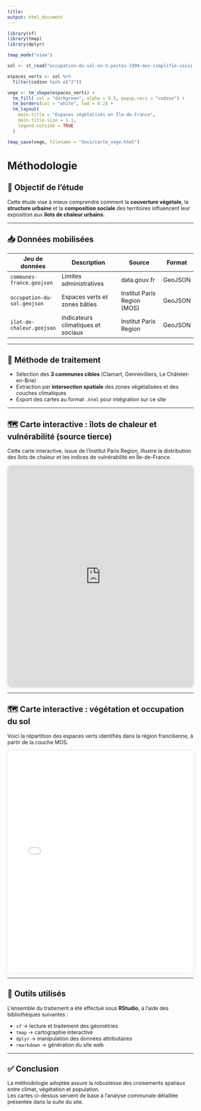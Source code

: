```yaml
---
title: 
output: html_document
---
```


```r
library(sf)
library(tmap)
library(dplyr)

tmap_mode("view")

sol <- st_read("occupation-du-sol-en-5-postes-1994-mos-simplifie-saisi-au-150000-dile-de-france.geojson", quiet = TRUE)

espaces_verts <- sol %>%
  filter(codzon %in% c("2"))

vege <- tm_shape(espaces_verts) +
  tm_fill( col = "darkgreen", alpha = 0.5, popup.vars = "codzon") +
  tm_borders(col = "white", lwd = 0.2) +
  tm_layout(
    main.title = "Espaces végétalisés en Île-de-France",
    main.title.size = 1.1,
    legend.outside = TRUE
  )

tmap_save(vege, filename = "docs/carte_vege.html")
```

# Méthodologie

## 🧭 Objectif de l’étude

Cette étude vise à mieux comprendre comment la **couverture végétale**, la **structure urbaine** et la **composition sociale** des territoires influencent leur exposition aux **îlots de chaleur urbains**.

---

## 📥 Données mobilisées

| Jeu de données                 | Description                                   | Source                      | Format   |
|--------------------------------|-----------------------------------------------|-----------------------------|----------|
| `communes-france.geojson`      | Limites administratives                       | data.gouv.fr                | GeoJSON  |
| `occupation-du-sol.geojson`    | Espaces verts et zones bâties                 | Institut Paris Region (MOS) | GeoJSON  |
| `ilot-de-chaleur.geojson`      | Indicateurs climatiques et sociaux            | Institut Paris Region       | GeoJSON  |

---

## 🧪 Méthode de traitement

- Sélection des **3 communes cibles** (Clamart, Gennevilliers, Le Châtelet-en-Brie)
- Extraction par **intersection spatiale** des zones végétalisées et des couches climatiques
- Export des cartes au format `.html` pour intégration sur ce site

---

## 🗺️ Carte interactive : îlots de chaleur et vulnérabilité (source tierce)

Cette carte interactive, issue de l'Institut Paris Region, illustre la distribution des îlots de chaleur et les indices de vulnérabilité en Île-de-France.

<div style="text-align: center;">
<iframe src="https://lien-de-ta-carte-externe.fr" width="100%" height="600px" style="border:none; border-radius: 10px; box-shadow: 0 0 8px rgba(0,0,0,0.1);"></iframe>
</div>

---

## 🗺️ Carte interactive : végétation et occupation du sol

Voici la répartition des espaces verts identifiés dans la région francilienne, à partir de la couche MOS.

<div style="text-align: center;">
<iframe src="carte-vegetation-region.html" width="100%" height="600px" style="border:none; border-radius: 10px; box-shadow: 0 0 8px rgba(0,0,0,0.1);"></iframe>
</div>

---

## 🧰 Outils utilisés

L’ensemble du traitement a été effectué sous **RStudio**, à l’aide des bibliothèques suivantes :

- `sf` → lecture et traitement des géométries
- `tmap` → cartographie interactive
- `dplyr` → manipulation des données attributaires
- `rmarkdown` → génération du site web

---

## ✅ Conclusion

La méthodologie adoptée assure la robustesse des croisements spatiaux entre climat, végétation et population.  
Les cartes ci-dessus servent de base à l’analyse communale détaillée présentée dans la suite du site.
